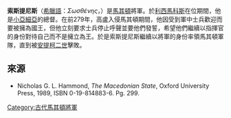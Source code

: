'''索斯提尼斯'''（[[希臘語|希臘語]]：''Σωσθένης''，{{bd|||前277年|catIdx=S}}）是[[馬其頓|馬其頓]]將軍。於[[利西馬科斯|利西馬科斯]]在位期間，他是[[小亞細亞|小亞細亞]]的總督。在前279年，高盧入侵馬其頓期間，他因受到軍中士兵歡迎而要被擁為國王，但他立刻要求士兵停止呼聲並要他們發誓，希望他們繼續以指揮官的身份對待自己而不是擁立為王。於是索斯提尼斯繼續以將軍的身份率領馬其頓軍隊，直到被[[安提柯二世|安提柯二世]]擊敗。

==來源==
* Nicholas G. L. Hammond, ''The Macedonian State'', Oxford University Press, 1989, ISBN 0-19-814883-6. Pg. 299.

{{start box}}
{{s-bef|before=[[安提帕特·厄特賽阿斯|安提帕特·厄特賽阿斯]]}}
{{s-ttl|title=[[馬其頓國王列表|馬其頓統治者]]<br/>前279－前277年}}
{{s-aft|after=[[安提柯二世|安提柯二世]]}}

{{希臘化時代統治者}}
[[Category:古代馬其頓將軍|Category:古代馬其頓將軍]]